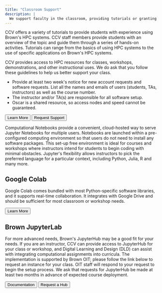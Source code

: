 ```yaml
---
title: "Classroom Support"
description: |
  We support faculty in the classroom, providing tutorials or granting access to cutting edge technology for teaching with code.
---
```


<ContentSection title="In-Class Tutorials" >

CCV offers a variety of tutorials to provide students with experience using Brown's HPC systems. CCV staff members provide students with an overview of the topic and guide them through a series of hands-on activities. Tutorials can range from the basics of using HPC systems to the use of specific applications on Brown's HPC systems.

<MDXCarousel carouselContentPath="content/services/classroom-carousel.yaml" />

</ContentSection>

<ContentSection title="Student Accounts">

CCV provides access to HPC resources for classes, workshops, demonstrations, and other instructional uses. We do ask that you follow these guidelines to help us better support your class.

- Provide at least two week's notice for new account requests and software requests. List all the names and emails of users (students, TAs, instructors) as well as the course number.
- The instructor and/or TA(s) are responsible for all software setup.
- Oscar is a shared resource, so access nodes and speed cannot be guaranteed.

<ButtonGroup>
  <Button href="https://docs.ccv.brown.edu/oscar/account-types">
    Learn More
  </Button>
  <Button href="/about/contact" external={false}>
    Request Support
  </Button>
</ButtonGroup>
</ContentSection>

<ContentSection title="Computational Notebooks">

Computational Notebooks provide a convenient, cloud-hosted way to serve Jupyter Notebooks for multiple users. Notebooks are launched within a pre-configured computing environment so that users do not need to install any software packages. This set-up free environment is ideal for courses and workshops where instructors intend for students to begin coding with minimal obstacles. Jupyter's flexibility allows instructors to pick the preferred language for a particular context, including Python, Julia, R and many more.

## Google Colab

Google Colab comes bundled with most Python-specific software libraries, and it supports real-time collaboration. It integrates with Google Drive and should be sufficient for most classroom or workshop needs.

<Button href="https://colab.google">Learn More</Button>

## Brown JupyterLab

For more advanced needs, Brown's JupyterHub may be a good fit for your needs. If you are an instructor, CCV can provide access to JupyterHub for your class or workshop, and Digital Learning and Design (DLD) can assist with integrating computational assignments into curricula. The implementation is supported by Brown OIT; please follow the link below to request an instance for your class. OIT staff will respond to your request to begin the setup process. We ask that requests for JupyterHub be made at least two months in advance of expected course deployment.

<ButtonGroup>
  <Button href="https://docs.ccv.brown.edu/jupyterhub">
    Documentation
  </Button>
  <Button href="https://docs.google.com/forms/d/e/1FAIpQLSct9rFCxLhPIezHI-RYRyEuSnvHrPZLMuUSFRTriIyd_3TAfA/viewform?usp=sf_link">
    Request a Hub
  </Button>
</ButtonGroup>
</ContentSection>
